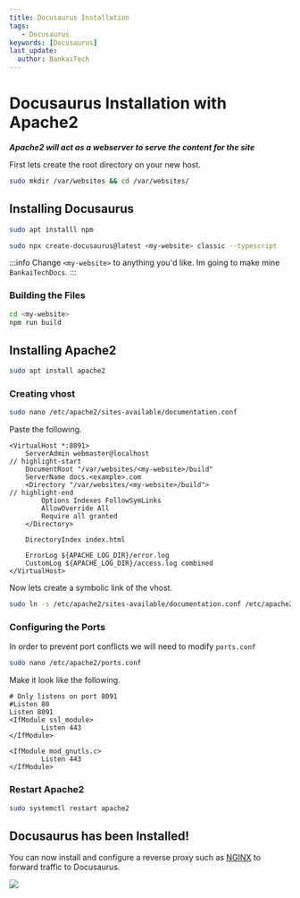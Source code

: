 ```yaml
---
title: Docusaurus Installation
tags:
   - Docusaurus
keywords: [Docusaurus]
last_update:
  author: BankaiTech
---
```


# **Docusaurus Installation with Apache2**
***Apache2 will act as a webserver to serve the content for the site***

First lets create the root directory on your new host.
```bash
sudo mkdir /var/websites && cd /var/websites/
```

## **Installing Docusaurus**
```bash
sudo apt installl npm
```
```bash
sudo npx create-docusaurus@latest <my-website> classic --typescript
```
:::info
Change `<my-website>` to anything you'd like. Im going to make mine `BankaiTechDocs`.
:::

### **Building the Files**
```bash
cd <my-website>
npm run build
```

## **Installing Apache2**
```bash
sudo apt install apache2
```

### **Creating vhost**
```bash
sudo nano /etc/apache2/sites-available/documentation.conf
```
Paste the following.
```apacheconf title="Highlighted items will need to be modified" showLineNumbers
<VirtualHost *:8091>
    ServerAdmin webmaster@localhost
// highlight-start
    DocumentRoot "/var/websites/<my-website>/build"
    ServerName docs.<example>.com
    <Directory "/var/websites/<my-website>/build">
// highlight-end
        Options Indexes FollowSymLinks
        AllowOverride All
        Require all granted
    </Directory>

    DirectoryIndex index.html

    ErrorLog ${APACHE_LOG_DIR}/error.log
    CustomLog ${APACHE_LOG_DIR}/access.log combined
</VirtualHost>
```

Now lets create a symbolic link of the vhost.
```bash
sudo ln -s /etc/apache2/sites-available/documentation.conf /etc/apache2/sites-enabled/
```

### **Configuring the Ports**
In order to prevent port conflicts we will need to modify `ports.conf`
```bash
sudo nano /etc/apache2/ports.conf
```

Make it look like the following.
```apacheconf showLineNumbers
# Only listens on port 8091
#Listen 80
Listen 8091
<IfModule ssl_module>
        Listen 443
</IfModule>

<IfModule mod_gnutls.c>
        Listen 443
</IfModule>
```

### **Restart Apache2**
```bash
sudo systemctl restart apache2
```

## **Docusaurus has been Installed!**
You can now install and configure a reverse proxy such as [NGINX](https://docs.bankai-tech.com/Reverse%20Proxy/Nginx/Installing%20Nginx) to forward traffic to Docusaurus.

<a href="https://www.buymeacoffee.com/BankaiTech"><img src="https://img.buymeacoffee.com/button-api/?text=Buy me a beer&emoji=🍺&slug=BankaiTech&button_colour=FFDD00&font_colour=000000&font_family=Cookie&outline_colour=000000&coffee_colour=ffffff" /></a>
